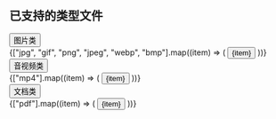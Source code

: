 ## 已支持的类型文件

<div style={{ display: "flex", marginTop: "2rem" }}>
    <div style={{ marginRight: "2rem" }}>
        <button
        className="button button--primary button--lg"
        style={{ width: 150 }}
        >
        图片类
        </button>
    </div>
    <div style={{ display: "flex" }}>
        {["jpg", "gif", "png", "jpeg", "webp", "bmp"].map((item) => (
        <button
            key={item}
            className="button button--secondary button--lg"
            style={{
            marginRight: "1rem",
            textTransform: "uppercase",
            width: 150,
            }}
        >
            {item}
        </button>
        ))}
    </div>
</div>

<div style={{ display: "flex", marginTop: "2rem" }}>
    <div style={{ paddingRight: "2rem" }}>
        <button
        className="button button--primary button--lg"
        style={{ width: 150 }}
        >
        音视频类
        </button>
    </div>
    <div style={{ display: "flex" }}>
        {["mp4"].map((item) => (
        <button
            key={item}
            className="button button--secondary button--lg"
            style={{
            marginRight: "1rem",
            textTransform: "uppercase",
            width: 150,
            }}
        >
            {item}
        </button>
        ))}
    </div>
</div>

<div style={{ display: "flex", marginTop: "2rem" }}>
    <div style={{ paddingRight: "2rem" }}>
        <button
        className="button button--primary button--lg"
        style={{ width: 150 }}
        >
        文档类
        </button>
    </div>
    <div style={{ display: "flex" }}>
        {["pdf"].map((item) => (
        <button
            key={item}
            className="button button--secondary button--lg"
            style={{
            marginRight: "1rem",
            textTransform: "uppercase",
            width: 150,
            }}
        >
            {item}
        </button>
        ))}
    </div>
</div>

<div style={{marginBottom: "2rem"}}></div>